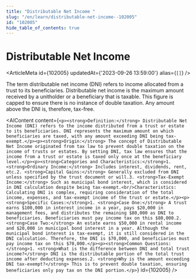 ```yaml
---
title: "Distributable Net Income "
slug: "/en/learn/distributable-net-income--102005"
id: "102005"
hide_table_of_contents: true
---
```



# Distributable Net Income 

<ArticleMeta id={102005} updatedAt={'2023-09-26 13:59:00'} alias={`[]`} />
<div className='border-solid border-b border-t-0 my-4 border-[var(--ifm-color-gray-300)]' />

The term distributable net income (DNI) refers to income allocated from a trust to its beneficiaries. Distributable net income is the maximum amount received by a unitholder or a beneficiary that is taxable. This figure is capped to ensure there is no instance of double taxation. Any amount above the DNI is, therefore, tax-free.

<AIContent content={`<p><strong>Definition:</strong> Distributable Net Income (DNI) refers to the income distributed from a trust or estate to its beneficiaries. DNI represents the maximum amount on which beneficiaries are taxed, with any amount exceeding DNI being tax-exempt.</p><p><strong>Origin:</strong> The concept of Distributable Net Income originated from tax law to prevent double taxation on the income of trusts or estates. By setting DNI, tax law ensures that the income from a trust or estate is taxed only once at the beneficiary level.</p><p><strong>Categories and Characteristics:</strong>1. <strong>Ordinary Income:</strong> Includes interest, dividends, rent, etc.2. <strong>Capital Gains:</strong> Generally excluded from DNI unless specified by the trust document or will.3. <strong>Tax-Exempt Income:</strong> Such as municipal bond interest, which is considered in DNI calculation despite being tax-exempt.<br/>Characteristics: Calculating DNI is complex, requiring consideration of the total income, expenses, and tax-exempt income of the trust or estate.</p><p><strong>Specific Cases:</strong>1. <strong>Case One:</strong> A trust earns $100,000 in interest income in a year, pays $20,000 in management fees, and distributes the remaining $80,000 as DNI to beneficiaries. Beneficiaries must pay income tax on this $80,000.2. <strong>Case Two:</strong> An estate earns $50,000 in rental income and $20,000 in municipal bond interest in a year. Although the municipal bond interest is tax-exempt, it is still considered in the DNI calculation. Therefore, the DNI is $70,000, and beneficiaries must pay income tax on this $70,000.</p><p><strong>Common Questions:</strong>1. <strong>What is the difference between DNI and total trust income?</strong> DNI is the distributable portion of the total trust income after deducting expenses.2. <strong>Why is the amount exceeding DNI tax-exempt?</strong> This is to prevent double taxation, ensuring beneficiaries only pay tax on the DNI portion.</p>`} id={102005} />
